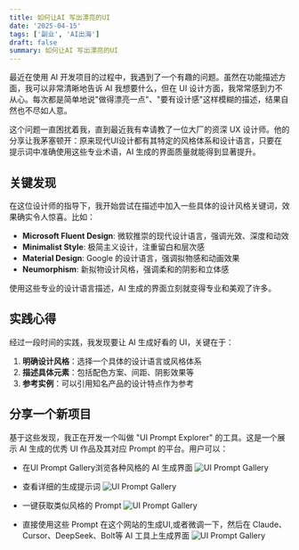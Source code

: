 ```yaml
---
title: 如何让AI 写出漂亮的UI
date: '2025-04-15'
tags: ['副业', 'AI出海']
draft: false
summary: 如何让AI 写出漂亮的UI
---
```


最近在使用 AI 开发项目的过程中，我遇到了一个有趣的问题。虽然在功能描述方面，我可以非常清晰地告诉 AI 我想要什么，但在 UI 设计方面，我常常感到力不从心。每次都是简单地说"做得漂亮一点"、"要有设计感"这样模糊的描述，结果自然也不尽如人意。

这个问题一直困扰着我，直到最近我有幸请教了一位大厂的资深 UX 设计师。他的分享让我茅塞顿开：原来现代UI设计都有其特定的风格体系和设计语言，只要在提示词中准确使用这些专业术语，AI 生成的界面质量就能得到显著提升。

## 关键发现

在这位设计师的指导下，我开始尝试在描述中加入一些具体的设计风格关键词，效果确实令人惊喜。比如：

- **Microsoft Fluent Design**: 微软推崇的现代设计语言，强调光效、深度和动效
- **Minimalist Style**: 极简主义设计，注重留白和层次感
- **Material Design**: Google 的设计语言，强调拟物感和动画效果
- **Neumorphism**: 新拟物设计风格，强调柔和的阴影和立体感

使用这些专业的设计语言描述，AI 生成的界面立刻就变得专业和美观了许多。

## 实践心得

经过一段时间的实践，我发现要让 AI 生成好看的 UI，关键在于：

1. **明确设计风格**：选择一个具体的设计语言或风格体系
2. **描述具体元素**：包括配色方案、间距、阴影效果等
3. **参考实例**：可以引用知名产品的设计特点作为参考

## 分享一个新项目

基于这些发现，我正在开发一个叫做 "UI Prompt Explorer" 的工具。这是一个展示 AI 生成的优秀 UI 作品及其对应 Prompt 的平台。用户可以：

- 在UI Prompt Gallery浏览各种风格的 AI 生成界面
![UI Prompt Gallery](/static/images/ui-gallery.png)

- 查看详细的生成提示词
![UI Prompt Gallery](/static/images/generate-same.png)

- 一键获取类似风格的 Prompt
![UI Prompt Gallery](/static/images/prompt-generator.png)

- 直接使用这些 Prompt 在这个网站的生成UI,或者微调一下，然后在 Claude、Cursor、DeepSeek、Bolt等 AI 工具上生成界面
![UI Prompt Gallery](/static/images/ui-generator.png)




